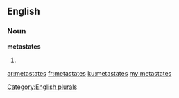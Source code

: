 ==English==

===Noun===
'''metastates'''

# {{plural of|[[metastate]]}}

[[Category:English plurals]]

[[ar:metastates]]
[[fr:metastates]]
[[ku:metastates]]
[[my:metastates]]